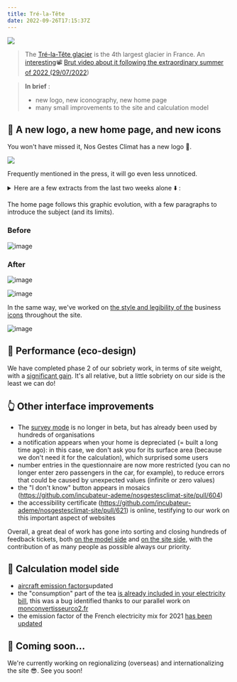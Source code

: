 ---
title: Tré-la-Tête
date: 2022-09-26T17:15:37Z
---

![](https://upload.wikimedia.org/wikipedia/commons/thumb/e/e3/Glacier_de_Tré-la-Tête.jpg/640px-Glacier_de_Tré-la-Tête.jpg)

> The <a href="https://fr.wikipedia.org/wiki/Glacier_de_Tré-la-Tête">Tré-la-Tête glacier</a> is the 4th largest glacier in France. An <a href="https://www.francetvinfo.fr/meteo/canicule/video-un-glaciologue-repond-a-cinq-questions-sur-les-glaciers_5283679.html">interesting</a>📽️ <a href="https://www.francetvinfo.fr/meteo/canicule/video-un-glaciologue-repond-a-cinq-questions-sur-les-glaciers_5283679.html">Brut video about it following the extraordinary summer of 2022 (29/07/2022</a>)

> **In brief** : 
> - new logo, new iconography, new home page 
> - many small improvements to the site and calculation model

## 🎨 A new logo, a new home page, and new icons

You won't have missed it, Nos Gestes Climat has a new logo 🥳. 

![](https://nosgestesclimat.fr/images/petit-logo.png)

Frequently mentioned in the press, it will go even less unnoticed. 

<details><summary>Here are a few extracts from the last two weeks alone ⬇️ : </summary>

 <a href="https://www.ouest-france.fr/bretagne/carhaix-plouguer-29270/a-carhaix-ces-specialistes-de-l-energie-donnent-leurs-conseils-pour-consommer-moins-bc1250aa-3346-11ed-8dd8-fdb9fa809eb1">Ouest-France</a> article: In Carhaix, these energy specialists give their advice on how to consume less

> You can also calculate your carbon footprint at nosgestesclimat.fr

 <a href="https://www.radiofrance.fr/franceinter/un-champion-de-trail-nous-explique-pourquoi-il-renonce-a-une-course-en-raison-de-son-bilan-carbone-7787049">France Inter</a> article: A top-level runner explains why he's giving up the Worlds because of his carbon footprint 

> Andy Symonds has calculated, via the "Nos Gestes Climat" website, that flying to Thailand would explode his carbon footprint.

 Le Dauphiné Libéré <a href="https://www.ledauphine.com/environnement/2022/09/21/les-citoyens-attendent-que-l-etat-les-accompagne-dans-leurs-efforts">has launched a survey and quotes NGC</a> Find out the results of our survey "The French and their carbon footprint" 

> The average French person emits 11.2 tons of CO2e per year. Experts believe that this figure should be limited to 2 tonnes per year to curb climate change and meet the targets of the Paris Agreement. To find out more about your carbon footprint, Ademe has launched an online tool called "Nos Gestes Climat".

Visit quoutside<a href="https://www.outside.fr/comment-evaluer-votre-empreinte-carbone-les-3-meilleurs-calculateurs">.fr</a>.

</details>

The home page follows this graphic evolution, with a few paragraphs to introduce the subject (and its limits). 



### Before 

![image](https://user-images.githubusercontent.com/1177762/191323489-088461c2-b1b9-46fe-bce2-c1e459104569.png)

### After

![image](https://user-images.githubusercontent.com/1177762/191323550-993c5109-ae91-4baa-8853-af240bf4c279.png)


![image](https://user-images.githubusercontent.com/1177762/191323669-952493a1-7b17-4d38-a48b-313f2a592863.png)



In the same way, we've worked on <a href="https://github.com/incubateur-ademe/nosgestesclimat-site/pull/570">the style and legibility of the</a> business <a href="https://github.com/incubateur-ademe/nosgestesclimat-site/pull/570">icons</a> throughout the site.

![image](https://user-images.githubusercontent.com/1177762/192312016-67af3382-6e02-49db-b791-8ba1702eb0ce.png)


## 🐎 Performance (eco-design)

We have completed phase 2 of our sobriety work, in terms of site weight, with a <a href="https://github.com/incubateur-ademe/nosgestesclimat-site/pull/602">significant gain</a>. It's all relative, but a little sobriety on our side is the least we can do!

## 👆️ Other interface improvements

- The <a href="https://nosgestesclimat.fr/groupe">survey mode</a> is no longer in beta, but has already been used by hundreds of organisations
- a notification appears when your home is depreciated (= built a long time ago): in this case, we don't ask you for its surface area (because we don't need it for the calculation), which surprised some users
- number entries in the questionnaire are now more restricted (you can no longer enter zero passengers in the car, for example), to reduce errors that could be caused by unexpected values (infinite or zero values)
- the "I don't know" button appears in mosaics (https://github.com/incubateur-ademe/nosgestesclimat-site/pull/604)
- the accessibility certificate (https://github.com/incubateur-ademe/nosgestesclimat-site/pull/621) is online, testifying to our work on this important aspect of websites

Overall, a great deal of work has gone into sorting and closing hundreds of feedback tickets, both <a href="https://github.com/incubateur-ademe/nosgestesclimat/issues">on the model side</a> and <a href="https://github.com/incubateur-ademe/nosgestesclimat-site/issues">on the site side</a>, with the contribution of as many people as possible always our priority.

## 🧮 Calculation model side

- <a href="https://github.com/incubateur-ademe/nosgestesclimat/pull/1489">aircraft emission factors</a>updated
- the "consumption" part of the tea <a href="https://github.com/incubateur-ademe/nosgestesclimat/pull/1494">is already included in your electricity bill</a>, this was a bug identified thanks to our parallel work on <a href="https://monconvertisseurco2.fr/empreinte-carbone/boisson">monconvertisseurco2.fr</a>
- the emission factor of the French electricity mix for 2021 <a href="https://github.com/incubateur-ademe/nosgestesclimat/pull/1484">has been updated</a>

## 🌅 Coming soon...

We're currently working on regionalizing (overseas) and internationalizing the site 😎. See you soon!

